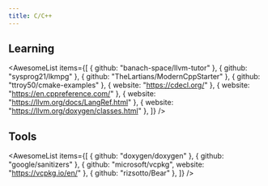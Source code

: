 ```yaml
---
title: C/C++
---
```


## Learning

<AwesomeList
  items={[
    { github: "banach-space/llvm-tutor" },
    { github: "sysprog21/lkmpg" },
    { github: "TheLartians/ModernCppStarter" },
    { github: "ttroy50/cmake-examples" },
    { website: "https://cdecl.org/" },
    { website: "https://en.cppreference.com/" },
    { website: "https://llvm.org/docs/LangRef.html" },
    { website: "https://llvm.org/doxygen/classes.html" },
  ]}
/>

## Tools

<AwesomeList
  items={[
    { github: "doxygen/doxygen" },
    { github: "google/sanitizers" },
    { github: "microsoft/vcpkg", website: "https://vcpkg.io/en/" },
    { github: "rizsotto/Bear" },
  ]}
/>
